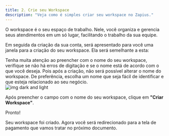 ```yaml
---
title: 2. Crie seu Workspace
description: "Veja como é simples criar seu workspace no Zapius."
---
```


O workspace é o seu espaço de trabalho. Nele, você organiza e gerencia seus atendimentos em um só lugar, facilitando o trabalho da sua equipe.

Em seguida da criação da sua conta, será apresentado para você uma janela para a criação do seu workspace. Ela será semelhante a esta:

<Warning>
  Tenha muita atenção ao preencher com o nome do seu workspace, verifique se não
  há erros de digitação e se o nome está de acordo com o que você deseja. Pois
  após a criação, não será possível alterar o nome do workspace. De preferência,
  escolha um nome que seja fácil de identificar e que esteja relacionado ao seu
  negócio.
</Warning>

<Frame>
  <div className="w-full flex justify-center">
    <img
      alt="img dark and light"
      className="dark:block"
      class="shadow-lg rounded-lg"
      src="/images/2-crie-seu-workspace/janela-para-criar-workspace.png"
    />
  </div>
</Frame>

Após preencher o campo com o nome do seu workspace, clique em **"Criar Workspace"**.

Pronto!

Seu workspace foi criado. Agora você será redirecionado para a tela de pagamento que vamos tratar no próximo documento.
